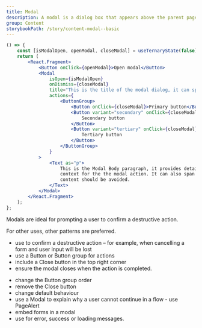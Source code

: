 ```yaml
---
title: Modal
description: A modal is a dialog box that appears above the parent page and provides advance notice of a destructive action and consequence. They tell users a decision is needed.
group: Content
storybookPath: /story/content-modal--basic
---
```


```jsx live
() => {
	const [isModalOpen, openModal, closeModal] = useTernaryState(false);
	return (
		<React.Fragment>
			<Button onClick={openModal}>Open modal</Button>
			<Modal
				isOpen={isModalOpen}
				onDismiss={closeModal}
				title="This is the title of the modal dialog, it can span lines but should not be too long."
				actions={
					<ButtonGroup>
						<Button onClick={closeModal}>Primary button</Button>
						<Button variant="secondary" onClick={closeModal}>
							Secondary button
						</Button>
						<Button variant="tertiary" onClick={closeModal}>
							Tertiary button
						</Button>
					</ButtonGroup>
				}
			>
				<Text as="p">
					This is the Modal Body paragraph, it provides detailed instruction and
					context for the the modal action. It can also span lines but long form
					content should be avoided.
				</Text>
			</Modal>
		</React.Fragment>
	);
};
```

Modals are ideal for prompting a user to confirm a destructive action.

For other uses, other patterns are preferred.

<DoHeading />

- use to confirm a destructive action – for example, when cancelling a form and user input will be lost
- use a Button or Button group for actions
- include a Close button in the top right corner
- ensure the modal closes when the action is completed.

<DontHeading />

- change the Button group order
- remove the Close button
- change default behaviour
- use a Modal to explain why a user cannot continue in a flow - use PageAlert
- embed forms in a modal
- use for error, success or loading messages.
